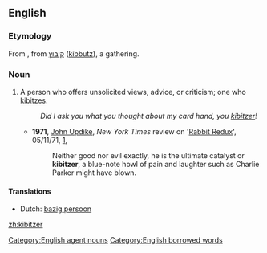 ==English==

===Etymology===
From {{etyl|yi}}, from {{etyl|he}} [[קיבוץ]] ([[kibbutz]]), a gathering.

===Noun===
{{en-noun}}

# A person who offers unsolicited views, advice, or criticism; one who [[kibitz]]es.
#: ''Did I ask you what you thought about my card hand, you [[kibitzer]]!''
#* '''1971''', [[w:John Updike|John Updike]], ''New York Times'' review on '[[w:Rabbit Redux|Rabbit Redux]]', 05/11/71, [http://www.nytimes.com/1971/11/05/books/updike-rabbit.html],
#*: Neither good nor evil exactly, he is the ultimate catalyst or '''kibitzer''', a blue-note howl of pain and laughter such as Charlie Parker might have blown.

====Translations====
{{trans-top|meddlesome person who tells others what to do}}
*Dutch: [[bazig persoon]] {{n}}
{{trans-mid}}
{{trans-bottom}}

[[Category:English agent nouns]]
[[Category:English borrowed words]]

[[zh:kibitzer]]
